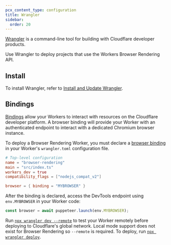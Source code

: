 ```yaml
---
pcx_content_type: configuration
title: Wrangler
sidebar:
  order: 20
---
```



[Wrangler](/workers/wrangler/) is a command-line tool for building with Cloudflare developer products.

Use Wrangler to deploy projects that use the Workers Browser Rendering API.

## Install

To install Wrangler, refer to [Install and Update Wrangler](/workers/wrangler/install-and-update/).

## Bindings

[Bindings](/workers/runtime-apis/bindings/) allow your Workers to interact with resources on the Cloudflare developer platform. A browser binding will provide your Worker with an authenticated endpoint to interact with a dedicated Chromium browser instance.

To deploy a Browser Rendering Worker, you must declare a [browser binding](/workers/runtime-apis/bindings/) in your Worker's `wrangler.toml` configuration file.

<Render file="nodejs-compat-howto" product="workers" />

<WranglerConfig>

```toml
# Top-level configuration
name = "browser-rendering"
main = "src/index.ts"
workers_dev = true
compatibility_flags = ["nodejs_compat_v2"]

browser = { binding = "MYBROWSER" }
```

</WranglerConfig>

After the binding is declared, access the DevTools endpoint using `env.MYBROWSER` in your Worker code:

```javascript
const browser = await puppeteer.launch(env.MYBROWSER);
```

Run [`npx wrangler dev --remote`](/workers/wrangler/commands/#dev) to test your Worker remotely before deploying to Cloudflare's global network. Local mode support does not exist for Browser Rendering so `--remote` is required. To deploy, run [`npx wrangler deploy`](/workers/wrangler/commands/#deploy).

